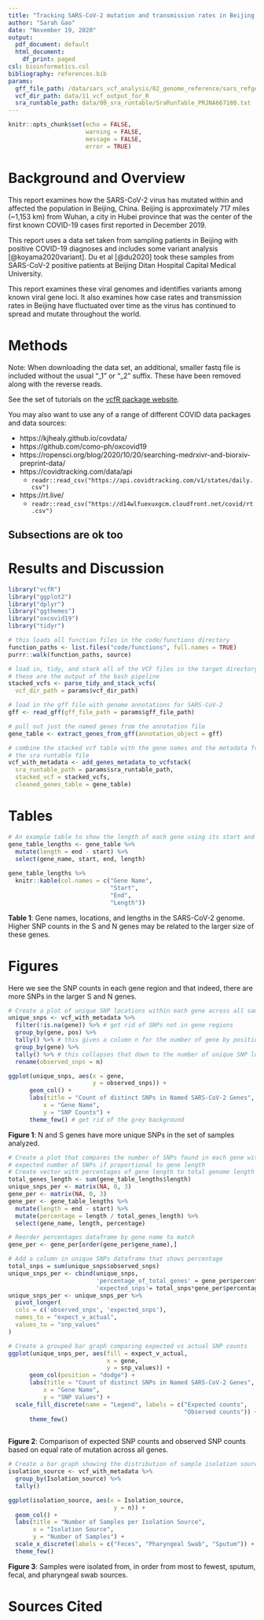 ```yaml
---
title: "Tracking SARS-CoV-2 mutation and transmission rates in Beijing 11 months after Wuhan onset"
author: "Sarah Gao"
date: "November 19, 2020"
output:
  pdf_document: default
  html_document:
    df_print: paged
csl: bioinformatics.csl
bibliography: references.bib
params:
  gff_file_path: /data/sars_vcf_analysis/02_genome_reference/sars_refgenome_annotation.gff
  vcf_dir_path: data/11_vcf_output_for_R
  sra_runtable_path: data/00_sra_runtable/SraRunTable_PRJNA667180.txt
---
```


```r
knitr::opts_chunk$set(echo = FALSE,
                      warning = FALSE,
                      message = FALSE,
                      error = TRUE)
```

# Background and Overview

This report examines how the SARS-CoV-2 virus has mutated within and affected the population in Beijing, China. Beijing is approximately 717 miles (~1,153 km) from Wuhan, a city in Hubei province that was the center of the first known COVID-19 cases first reported in December 2019.

This report uses a data set taken from sampling patients in Beijing with positive COVID-19 diagnoses and includes some variant analysis [@koyama2020variant]. Du et al [@du2020] took these samples from SARS-CoV-2 positive patients at Beijing Ditan Hospital Capital Medical University.

This report examines these viral genomes and identifies variants among known viral gene loci. It also examines how case rates and transmission rates in Beijing have fluctuated over time as the virus has continued to spread and mutate throughout the world.

# Methods

Note: When downloading the data set, an additional, smaller fastq file is included without the usual "_1" or "_2" suffix. These have been removed along with the reverse reads.



See the set of tutorials on the [vcfR package website](https://knausb.github.io/vcfR_documentation/index.html).

You may also want to use any of a range of different COVID data packages and data sources:

* https://kjhealy.github.io/covdata/
* https://github.com/como-ph/oxcovid19
* https://ropensci.org/blog/2020/10/20/searching-medrxivr-and-biorxiv-preprint-data/
* https://covidtracking.com/data/api
  * `readr::read_csv("https://api.covidtracking.com/v1/states/daily.csv")`
* https://rt.live/
  * `readr::read_csv("https://d14wlfuexuxgcm.cloudfront.net/covid/rt.csv")`

## Subsections are ok too

# Results and Discussion

```r
library("vcfR")
library("ggplot2")
library("dplyr")
library("ggthemes")
library("oxcovid19")
library("tidyr")

# this loads all function files in the code/functions directory
function_paths <- list.files("code/functions", full.names = TRUE)
purrr::walk(function_paths, source)
```

```r
# load in, tidy, and stack all of the VCF files in the target directory
# these are the output of the bash pipeline
stacked_vcfs <- parse_tidy_and_stack_vcfs(
  vcf_dir_path = params$vcf_dir_path)

# load in the gff file with genome annotations for SARS-CoV-2
gff <- read_gff(gff_file_path = params$gff_file_path)

# pull out just the named genes from the annotation file
gene_table <- extract_genes_from_gff(annotation_object = gff)

# combine the stacked vcf table with the gene names and the metadata from
# the sra runtable file
vcf_with_metadata <- add_genes_metadata_to_vcfstack(
  sra_runtable_path = params$sra_runtable_path,
  stacked_vcf = stacked_vcfs,
  cleaned_genes_table = gene_table)
```

# Tables

```r
# An example table to show the length of each gene using its start and end
gene_table_lengths <- gene_table %>%
  mutate(length = end - start) %>%
  select(gene_name, start, end, length)
  
gene_table_lengths %>%
  knitr::kable(col.names = c("Gene Name",
                             "Start",
                             "End",
                             "Length"))
```

**Table 1**: Gene names, locations, and lengths in the SARS-CoV-2 genome. Higher SNP counts in the S and N genes may be related to the larger size of these genes.

# Figures

Here we see the SNP counts in each gene region and that indeed, there are more SNPs in the larger S and N genes.
```r
# Create a plot of unique SNP locations within each gene across all samples
unique_snps <- vcf_with_metadata %>%
  filter(!is.na(gene)) %>% # get rid of SNPs not in gene regions
  group_by(gene, pos) %>%
  tally() %>% # this gives a column n for the number of gene by position
  group_by(gene) %>%
  tally() %>% # this collapses that down to the number of unique SNP locations
  rename(observed_snps = n)

ggplot(unique_snps, aes(x = gene,
                        y = observed_snps)) +
      geom_col() +
      labs(title = "Count of distinct SNPs in Named SARS-CoV-2 Genes",
          x = "Gene Name",
          y = "SNP Counts") +
      theme_few() # get rid of the grey background
```
**Figure 1**: N and S genes have more unique SNPs in the set of samples analyzed.

```r
# Create a plot that compares the number of SNPs found in each gene with the
# expected number of SNPs if proportional to gene length
# Create vector with percentages of gene length to total genome length
total_genes_length <- sum(gene_table_lengths$length)
unique_snps_per <- matrix(NA, 0, 3)
gene_per <- matrix(NA, 0, 3)
gene_per <- gene_table_lengths %>%
  mutate(length = end - start) %>%
  mutate(percentage = length / total_genes_length) %>%
  select(gene_name, length, percentage)

# Reorder percentages dataframe by gene name to match
gene_per <- gene_per[order(gene_per$gene_name),]

# Add a column in unique SNPs dataframe that shows percentage
total_snps = sum(unique_snps$observed_snps)
unique_snps_per <- cbind(unique_snps,
                         'percentage_of_total_genes' = gene_per$percentage,
                         'expected_snps'= total_snps*gene_per$percentage)
unique_snps_per <- unique_snps_per %>%
  pivot_longer(
  cols = c('observed_snps', 'expected_snps'),
  names_to = "expect_v_actual",
  values_to = "snp_values"
)

# Create a grouped bar graph comparing expected vs actual SNP counts
ggplot(unique_snps_per, aes(fill = expect_v_actual,
                            x = gene,
                            y = snp_values)) +
      geom_col(position = "dodge") +
      labs(title = "Count of distinct SNPs in Named SARS-CoV-2 Genes",
          x = "Gene Name",
          y = "SNP Values") +
  scale_fill_discrete(name = "Legend", labels = c("Expected counts",
                                                  "Observed counts")) +
      theme_few()
  
```
**Figure 2**: Comparison of expected SNP counts and observed SNP counts based on equal rate of mutation across all genes.

```r
# Create a bar graph showing the distribution of sample isolation sources
isolation_source <- vcf_with_metadata %>%
  group_by(Isolation_source) %>%
  tally()

ggplot(isolation_source, aes(x = Isolation_source,
                              y = n)) +
  geom_col() +
  labs(title = "Number of Samples per Isolation Source",
       x = "Isolation Source",
       y = "Number of Samples") +
  scale_x_discrete(labels = c("Feces", "Pharyngeal Swab", "Sputum")) +
  theme_few()
```
**Figure 3**: Samples were isolated from, in order from most to fewest, sputum, fecal, and pharyngeal swab sources.



# Sources Cited
